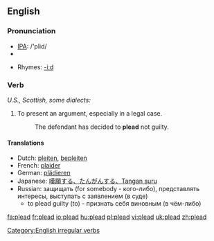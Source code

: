 ==English==

===Pronunciation===
*[[w:IPA|IPA]]: /'plid/
*{{audio|en-us-plead.ogg|Audio (US)}}

*Rhymes: [[Rhymes:English:-iːd|-iːd]]

===Verb===
[[Category:English irregular verbs]]
{{en-verb|pleads|pleading|pleaded}}
''U.S., Scottish, some dialects:''
{{en-verb|pleads|pleading|pled}}

# To present an argument, especially in a legal case.
#:The  defendant has decided to '''plead''' not guilty.

====Translations====
*Dutch: [[pleiten]], [[bepleiten]]
*French: [[plaider]]
*German: [[plädieren]]
*Japanese: [[嘆願する、たんがんする、Tangan suru]]
*Russian: защищать (for somebody - кого-либо), представлять интересы, выступать с заявлением (в суде)
**to plead guilty (to) - признать себя виновным (в чём-либо)

[[fa:plead]]
[[fr:plead]]
[[io:plead]]
[[hu:plead]]
[[pl:plead]]
[[vi:plead]]
[[uk:plead]]
[[zh:plead]]